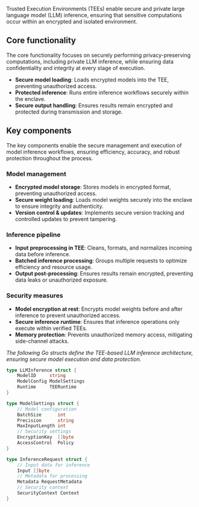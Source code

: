 Trusted Execution Environments (TEEs) enable secure and private large language model (LLM) inference, ensuring that sensitive computations occur within an encrypted and isolated environment.

## Core functionality

The core functionality focuses on securely performing privacy-preserving computations, including private LLM inference, while ensuring data confidentiality and integrity at every stage of execution.

- **Secure model loading**: Loads encrypted models into the TEE, preventing unauthorized access.
- **Protected inference**: Runs entire inference workflows securely within the enclave.
- **Secure output handling**: Ensures results remain encrypted and protected during transmission and storage.

## Key components

The key components enable the secure management and execution of model inference workflows, ensuring efficiency, accuracy, and robust protection throughout the process.

### Model management
- **Encrypted model storage**: Stores models in encrypted format, preventing unauthorized access.
- **Secure weight loading**: Loads model weights securely into the enclave to ensure integrity and authenticity.
- **Version control & updates**: Implements secure version tracking and controlled updates to prevent tampering.

### Inference pipeline
- **Input preprocessing in TEE**: Cleans, formats, and normalizes incoming data before inference.
- **Batched inference processing**: Groups multiple requests to optimize efficiency and resource usage.
- **Output post-processing**: Ensures results remain encrypted, preventing data leaks or unauthorized exposure.

### Security measures
- **Model encryption at rest**: Encrypts model weights before and after inference to prevent unauthorized access.
- **Secure inference runtime**: Ensures that inference operations only execute within verified TEEs.
- **Memory protection**: Prevents unauthorized memory access, mitigating side-channel attacks.

*The following Go structs define the TEE-based LLM inference architecture, ensuring secure model execution and data protection.*

```go
type LLMInference struct {
    ModelID     string
    ModelConfig ModelSettings
    Runtime     TEERuntime
}

type ModelSettings struct {
    // Model configuration
    BatchSize      int
    Precision      string
    MaxInputLength int
    // Security settings
    EncryptionKey  []byte
    AccessControl  Policy
}

type InferenceRequest struct {
    // Input data for inference
    Input []byte
    // Metadata for processing
    Metadata RequestMetadata
    // Security context
    SecurityContext Context
}
```
